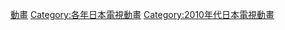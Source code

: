 {{tvayr|201|8}}
{{catmore|日本動畫列表 (2018年)}}

[[Category:2018年日本電視節目|動畫]]
[[Category:各年日本電視動畫|Category:各年日本電視動畫]]
[[Category:2010年代日本電視動畫|Category:2010年代日本電視動畫]]